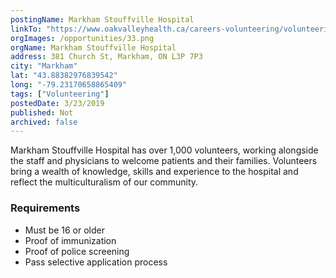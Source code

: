 ```yaml
---
postingName: Markham Stouffville Hospital
linkTo: "https://www.oakvalleyhealth.ca/careers-volunteering/volunteering-markham-stouffville-hospital/becoming-volunteer"
orgImages: /opportunities/33.png
orgName: Markham Stouffville Hospital
address: 381 Church St, Markham, ON L3P 7P3
city: "Markham"
lat: "43.88382976839542" 
long: "-79.23170658865409"
tags: ["Volunteering"]
postedDate: 3/23/2019
published: Not
archived: false 
---
```

<div> 
<p> Markham Stouffville Hospital has over 1,000 volunteers, working alongside the staff and 
physicians to welcome patients and their families. Volunteers bring a wealth of knowledge, 
skills and experience to the hospital and reflect the multiculturalism of our community. </p>
<h3> Requirements </h3>
<ul> 
    <li> Must be 16 or older </li>
    <li> Proof of immunization </li>
    <li> Proof of police screening </li>
    <li> Pass selective application process </li>
</ul>
</div>